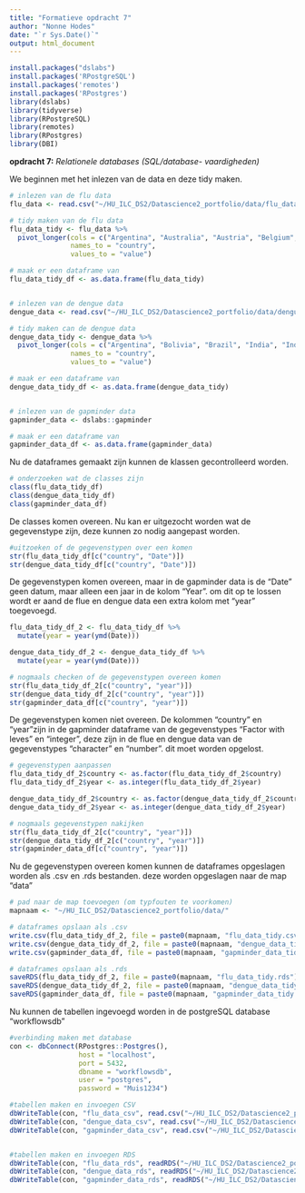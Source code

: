 ```yaml
---
title: "Formatieve opdracht 7"
author: "Nonne Hodes"
date: "`r Sys.Date()`"
output: html_document
---
```

```r
install.packages("dslabs")
install.packages('RPostgreSQL')
install.packages('remotes')
install.packages('RPostgres')
library(dslabs)
library(tidyverse)
library(RPostgreSQL)
library(remotes)
library(RPostgres)
library(DBI)

```

__opdracht 7:__ 
_Relationele databases (SQL/database- vaardigheden)_

We beginnen met het inlezen van de data en deze tidy maken. 

```r
# inlezen van de flu data
flu_data <- read.csv("~/HU_ILC_DS2/Datascience2_portfolio/data/flu_data_portfolio_opdracht_7.csv")

# tidy maken van de flu data
flu_data_tidy <- flu_data %>%
  pivot_longer(cols = c("Argentina", "Australia", "Austria", "Belgium", "Bolivia", "Brazil", "Bulgaria", "Canada", "Chile", "France", "Germany", "Hungary", "Japan", "Mexico", "Netherlands", "New.Zealand", "Norway", "Paraguay", "Peru", "Poland", "Romania", "Russia", "South.Africa", "Spain", "Sweden", "Switzerland", "Ukraine", "United.States", "Uruguay"), 
               names_to = "country",
               values_to = "value")

# maak er een dataframe van
flu_data_tidy_df <- as.data.frame(flu_data_tidy)


# inlezen van de dengue data
dengue_data <- read.csv("~/HU_ILC_DS2/Datascience2_portfolio/data/dengue_data_portfolio_opdracht_7.csv")

# tidy maken can de dengue data
dengue_data_tidy <- dengue_data %>%
  pivot_longer(cols = c("Argentina", "Bolivia", "Brazil", "India", "Indonesia", "Mexico", "Philippines", "Singapore", "Thailand", "Venezuela"), 
               names_to = "country",
               values_to = "value")

# maak er een dataframe van 
dengue_data_tidy_df <- as.data.frame(dengue_data_tidy)


# inlezen van de gapminder data
gapminder_data <- dslabs::gapminder

# maak er een dataframe van
gapminder_data_df <- as.data.frame(gapminder_data)

```

Nu de dataframes gemaakt zijn kunnen de klassen gecontrolleerd worden. 

```r
# onderzoeken wat de classes zijn
class(flu_data_tidy_df)
class(dengue_data_tidy_df)
class(gapminder_data_df)
```

De classes komen overeen. Nu kan er uitgezocht worden wat de gegevenstype zijn, deze kunnen zo nodig aangepast worden. 

```r
#uitzoeken of de gegevenstypen over een komen
str(flu_data_tidy_df[c("country", "Date")])
str(dengue_data_tidy_df[c("country", "Date")])

```

De gegevenstypen komen overeen, maar in de gapminder data is de "Date" geen datum, maar alleen een jaar in de kolom "Year". om dit op te lossen wordt er aand de flue en dengue data een extra kolom met "year" toegevoegd.

```r
flu_data_tidy_df_2 <- flu_data_tidy_df %>%
  mutate(year = year(ymd(Date)))

dengue_data_tidy_df_2 <- dengue_data_tidy_df %>%
  mutate(year = year(ymd(Date)))

# nogmaals checken of de gegevenstypen overeen komen 
str(flu_data_tidy_df_2[c("country", "year")])
str(dengue_data_tidy_df_2[c("country", "year")])
str(gapminder_data_df[c("country", "year")])
```

De gegevenstypen komen niet overeen. De kolommen "country" en "year"zijn in de gapminder dataframe van de gegevenstypes "Factor with leves" en "integer", deze zijn in de flue en dengue data van de gegevenstypes "character" en "number". dit moet worden opgelost. 

```r
# gegevenstypen aanpassen
flu_data_tidy_df_2$country <- as.factor(flu_data_tidy_df_2$country)
flu_data_tidy_df_2$year <- as.integer(flu_data_tidy_df_2$year)

dengue_data_tidy_df_2$country <- as.factor(dengue_data_tidy_df_2$country)
dengue_data_tidy_df_2$year <- as.integer(dengue_data_tidy_df_2$year)

# nogmaals gegevenstypen nakijken
str(flu_data_tidy_df_2[c("country", "year")])
str(dengue_data_tidy_df_2[c("country", "year")])
str(gapminder_data_df[c("country", "year")])

```

Nu de gegevenstypen overeen komen kunnen de dataframes opgeslagen worden als .csv en .rds bestanden. deze worden opgeslagen naar de map "data"

```r
# pad naar de map toevoegen (om typfouten te voorkomen)
mapnaam <- "~/HU_ILC_DS2/Datascience2_portfolio/data/"

# dataframes opslaan als .csv
write.csv(flu_data_tidy_df_2, file = paste0(mapnaam, "flu_data_tidy.csv"))
write.csv(dengue_data_tidy_df_2, file = paste0(mapnaam, "dengue_data_tidy.csv"))
write.csv(gapminder_data_df, file = paste0(mapnaam, "gapminder_data_tidy.csv"))

# dataframes opslaan als .rds
saveRDS(flu_data_tidy_df_2, file = paste0(mapnaam, "flu_data_tidy.rds"))
saveRDS(dengue_data_tidy_df_2, file = paste0(mapnaam, "dengue_data_tidy.rds"))
saveRDS(gapminder_data_df, file = paste0(mapnaam, "gapminder_data_tidy.rds"))

```

Nu kunnen de tabellen ingevoegd worden in de postgreSQL database "workflowsdb"

```r
#verbinding maken met database
con <- dbConnect(RPostgres::Postgres(),
                 host = "localhost",
                 port = 5432,
                 dbname = "workflowsdb",
                 user = "postgres",
                 password = "Muis1234")

#tabellen maken en invoegen CSV
dbWriteTable(con, "flu_data_csv", read.csv("~/HU_ILC_DS2/Datascience2_portfolio/data/flu_data_tidy.csv"), overwrite = TRUE)
dbWriteTable(con, "dengue_data_csv", read.csv("~/HU_ILC_DS2/Datascience2_portfolio/data/dengue_data_tidy.csv"), overwrite = TRUE)
dbWriteTable(con, "gapminder_data_csv", read.csv("~/HU_ILC_DS2/Datascience2_portfolio/data/gapminder_data_tidy.csv"), overwrite = TRUE)


#tabellen maken en invoegen RDS
dbWriteTable(con, "flu_data_rds", readRDS("~/HU_ILC_DS2/Datascience2_portfolio/data/flu_data_tidy.rds"), overwrite = TRUE)
dbWriteTable(con, "dengue_data_rds", readRDS("~/HU_ILC_DS2/Datascience2_portfolio/data/dengue_data_tidy.rds"), overwrite = TRUE)
dbWriteTable(con, "gapminder_data_rds", readRDS("~/HU_ILC_DS2/Datascience2_portfolio/data/gapminder_data_tidy.rds"), overwrite = TRUE)

```


